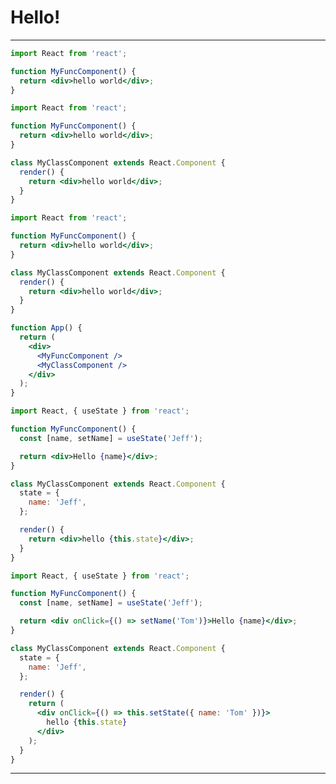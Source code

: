

# Hello!

---

<CodeSurfer>

```jsx title="React has two types of components" subtitle="Functional components"
import React from 'react';

function MyFuncComponent() {
  return <div>hello world</div>;
}
```

```jsx title="React has two types of components" subtitle="Class components"
import React from 'react';

function MyFuncComponent() {
  return <div>hello world</div>;
}

class MyClassComponent extends React.Component {
  render() {
    return <div>hello world</div>;
  }
}
```

```jsx title="Both types of components are rendered the same way"
import React from 'react';

function MyFuncComponent() {
  return <div>hello world</div>;
}

class MyClassComponent extends React.Component {
  render() {
    return <div>hello world</div>;
  }
}

function App() {
  return (
    <div>
      <MyFuncComponent />
      <MyClassComponent />
    </div>
  );
}
```

```jsx title="Both types of components can use state" subtitle="State data is generally data that will change throughout the life of the component"
import React, { useState } from 'react';

function MyFuncComponent() {
  const [name, setName] = useState('Jeff');

  return <div>Hello {name}</div>;
}

class MyClassComponent extends React.Component {
  state = {
    name: 'Jeff',
  };

  render() {
    return <div>hello {this.state}</div>;
  }
}
```

```jsx title="State values can be changed in response to event in the component like clicks" subtitle="When state changes, React will automatically re-render the component, updating the relevant parts of the DOM"
import React, { useState } from 'react';

function MyFuncComponent() {
  const [name, setName] = useState('Jeff');

  return <div onClick={() => setName('Tom')}>Hello {name}</div>;
}

class MyClassComponent extends React.Component {
  state = {
    name: 'Jeff',
  };

  render() {
    return (
      <div onClick={() => this.setState({ name: 'Tom' })}>
        hello {this.state}
      </div>
    );
  }
}
```

</CodeSurfer>

---
